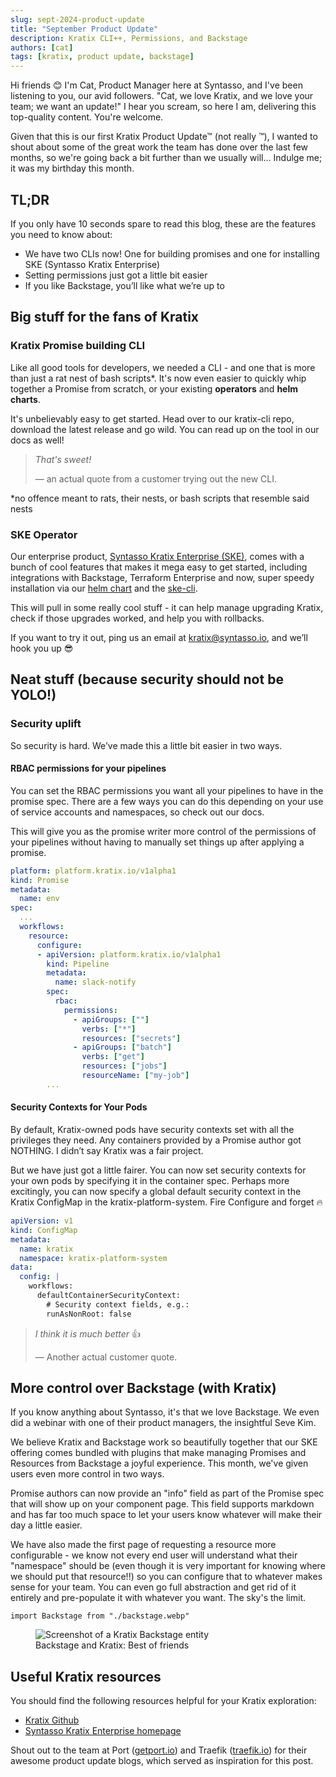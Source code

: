 ```yaml
---
slug: sept-2024-product-update
title: "September Product Update"
description: Kratix CLI++, Permissions, and Backstage
authors: [cat]
tags: [kratix, product update, backstage]
---
```



Hi friends 😊 I'm Cat, Product Manager here at Syntasso, and I've been listening
to you, our avid followers. "Cat, we love Kratix, and we love your team; we want
an update!" I hear you scream, so here I am, delivering this top-quality
content. You're welcome.

Given that this is our first Kratix Product Update™ (not really ™), I wanted to
shout about some of the great work the team has done over the last few months,
so we're going back a bit further than we usually will… Indulge me; it was my
birthday this month.

## TL;DR

<p>
<ReactPlayer height={200} playing={true} muted={true} loop={true} url="https://media0.giphy.com/media/Emg9qPKR5hquI/giphy.mp4" />
</p>

If you only have 10 seconds spare to read this blog, these are the features you
need to know about:

* We have two CLIs now! One for building promises and one for installing SKE (Syntasso Kratix Enterprise)
* Setting permissions just got a little bit easier
* If you like Backstage, you’ll like what we’re up to

<!-- truncate -->

## Big stuff for the fans of Kratix

<ReactPlayer height={200} playing={true} muted={true} loop={true} url="https://media0.giphy.com/media/yGEbmgiCJYu3u/giphy.mp4" />

### Kratix Promise building CLI

Like all good tools for developers, we needed a CLI - and one that is more than
just a rat nest of bash scripts*. It's now even easier to quickly whip together
a Promise from scratch, or your existing **operators** and **helm charts**.


It's unbelievably easy to get started. Head over to our kratix-cli repo,
download the latest release and go wild. You can read up on the tool in our docs
as well!


<p align="center">
<ReactPlayer controls url={CLIDemo} />
</p>

> _That's sweet!_
>
> — an actual quote from a customer trying out the new CLI.


*no offence meant to rats, their nests, or bash scripts that resemble said nests


### SKE Operator

Our enterprise product, [Syntasso Kratix Enterprise
(SKE)](https://www.syntasso.io/pricing), comes with a bunch of cool features
that makes it mega easy to get started, including integrations with Backstage,
Terraform Enterprise and now, super speedy installation via our [helm
chart](https://docs.kratix.io/ske/kratix/helm-installation) and the
[ske-cli](https://docs.kratix.io/ske/kratix/ske-cli-installation).

This will pull in some really cool stuff - it can help manage  upgrading Kratix,
check if those upgrades worked, and help you with rollbacks.

If you want to try it out, ping us an email at kratix@syntasso.io, and we’ll
hook you up 😎


<ReactPlayer muted={true} controls url={SKECli} />

## Neat stuff (because security should not be YOLO!)

<ReactPlayer height={200} playing={true} muted={true} loop={true} url="https://media4.giphy.com/media/HHWdyVKaKJfI8qqJKU/giphy.mp4" />

### Security uplift

So security is hard. We’ve made this a little bit easier in two ways.

#### RBAC permissions for your pipelines

You can set the RBAC permissions you want all your pipelines to have in the promise spec. There are a few ways you can do this depending on your use of service accounts and namespaces, so check out our docs.

This will give you as the promise writer more control of the permissions of your pipelines without having to manually set things up after applying a promise.

```yaml
platform: platform.kratix.io/v1alpha1
kind: Promise
metadata:
  name: env
spec:
  ...
  workflows:
    resource:
      configure:
      - apiVersion: platform.kratix.io/v1alpha1
        kind: Pipeline
        metadata:
          name: slack-notify
        spec:
          rbac:
            permissions:
              - apiGroups: [""]
                verbs: ["*"]
                resources: ["secrets"]
              - apiGroups: ["batch"]
                verbs: ["get"]
                resources: ["jobs"]
                resourceName: ["my-job"]
        ...
```

#### Security Contexts for Your Pods

By default, Kratix-owned pods have security contexts set with all the privileges they need. Any containers provided by a Promise author got NOTHING. I didn’t say Kratix was a fair project.

But we have just got a little fairer. You can now set security contexts for your own pods by specifying it in the container spec. Perhaps more excitingly, you can now specify a global default security context in the Kratix ConfigMap in the kratix-platform-system. Fire Configure and forget 🔥

```yaml
apiVersion: v1
kind: ConfigMap
metadata:
  name: kratix
  namespace: kratix-platform-system
data:
  config: |
    workflows:
      defaultContainerSecurityContext:
        # Security context fields, e.g.:
        runAsNonRoot: false
```

> _I think it is much better_ 👍
>
> — Another actual customer quote.

## More control over Backstage (with Kratix)

If you know anything about Syntasso, it's that we love Backstage. We even did a
webinar with one of their product managers, the insightful Seve Kim.

We believe Kratix and Backstage work so beautifully together that our SKE
offering comes bundled with plugins that make managing Promises and Resources
from Backstage a joyful experience. This month, we've given users even more
control in two ways.

Promise authors can now provide an "info" field as part of the Promise spec that
will show up on your component page. This field supports markdown and has far
too much space to let your users know whatever will make their day a little
easier.

We have also made the first page of requesting a resource more configurable - we
know not every end user will understand what their "namespace" should be (even
though it is very important for knowing where we should put that resource!!) so
you can configure that to whatever makes sense for your team. You can even go
full abstraction and get rid of it entirely and pre-populate it with whatever
you want. The sky's the limit.

```mdx-code-block
import Backstage from "./backstage.webp"
```

<figure className="diagram">
  <img className="large" src={Backstage} alt="Screenshot of a Kratix Backstage entity" />

  <figcaption>Backstage and Kratix: Best of friends</figcaption>
</figure>

## Useful Kratix resources
You should find the following resources helpful for your Kratix exploration:

* [Kratix Github](https://github.com/syntasso/kratix)
* [Syntasso Kratix Enterprise homepage](https://www.syntasso.io/)

Shout out to the team at Port ([getport.io](http://getport.io/)) and Traefik
([traefik.io](http://traefik.io/)) for their awesome product update blogs, which
served as inspiration for this post.



